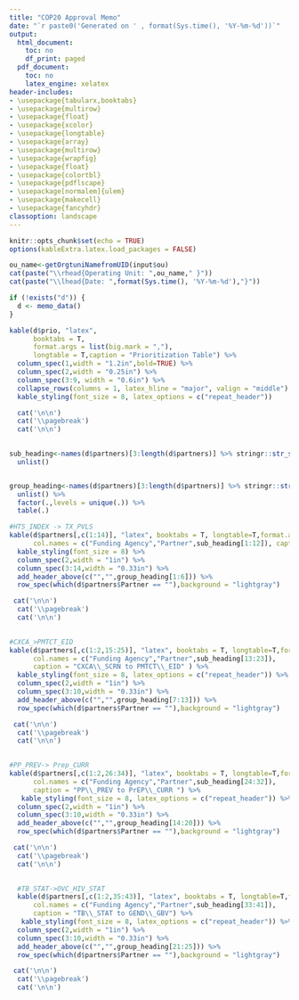 ```yaml
---
title: "COP20 Approval Memo"
date: "`r paste0('Generated on ' , format(Sys.time(), '%Y-%m-%d'))`"
output:
  html_document:
    toc: no
    df_print: paged
  pdf_document:
    toc: no
    latex_engine: xelatex
header-includes:
- \usepackage{tabularx,booktabs}
- \usepackage{multirow}
- \usepackage{float}
- \usepackage{xcolor}
- \usepackage{longtable}
- \usepackage{array}
- \usepackage{multirow}
- \usepackage{wrapfig}
- \usepackage{float}
- \usepackage{colortbl}
- \usepackage{pdflscape}
- \usepackage[normalem]{ulem}
- \usepackage{makecell}
- \usepackage{fancyhdr}
classoption: landscape
---
```


```r
knitr::opts_chunk$set(echo = TRUE)
options(kableExtra.latex.load_packages = FALSE)
```

\addtolength{\headheight}{0.1cm}
\pagestyle{fancyplain}
```r
ou_name<-getOrgtuniNamefromUID(input$ou)
cat(paste("\\rhead{Operating Unit: ",ou_name," }"))
cat(paste("\\lhead{Date: ",format(Sys.time(), '%Y-%m-%d'),"}"))
```
\renewcommand{\headrulewidth}{0pt}


```r
if (!exists("d")) {
  d <- memo_data()
}

kable(d$prio, "latex", 
      booktabs = T,
      format.args = list(big.mark = ","), 
      longtable = T,caption = "Prioritization Table") %>%
  column_spec(1,width = "1.2in",bold=TRUE) %>%
  column_spec(2,width = "0.25in") %>% 
  column_spec(3:9, width = "0.6in") %>% 
  collapse_rows(columns = 1, latex_hline = "major", valign = "middle") %>% 
  kable_styling(font_size = 8, latex_options = c("repeat_header"))

  cat('\n\n')
  cat('\\pagebreak')
  cat('\n\n')
  
```



```r



sub_heading<-names(d$partners)[3:length(d$partners)] %>% stringr::str_split(.," ") %>% purrr::map(purrr::pluck(2)) %>%
  unlist()


group_heading<-names(d$partners)[3:length(d$partners)] %>% stringr::str_split(.," ") %>% purrr::map(purrr::pluck(1)) %>% 
  unlist() %>% 
  factor(.,levels = unique(.)) %>%
  table(.)


```


```r
#HTS_INDEX -> TX_PVLS
kable(d$partners[,c(1:14)], "latex", booktabs = T, longtable=T,format.args = list(big.mark = ","),
      col.names = c("Funding Agency","Partner",sub_heading[1:12]), caption = "HTS\\_INDEX to TX\\_PVLS") %>%
  kable_styling(font_size = 8) %>% 
  column_spec(2,width = "1in") %>% 
  column_spec(3:14,width = "0.33in") %>% 
  add_header_above(c("","",group_heading[1:6])) %>% 
  row_spec(which(d$partners$Partner == ""),background = "lightgray")

 cat('\n\n')
  cat('\\pagebreak')
  cat('\n\n')
  
```


```r
#CXCA_>PMTCT_EID
kable(d$partners[,c(1:2,15:25)], "latex", booktabs = T, longtable=T,format.args = list(big.mark = ","),
      col.names = c("Funding Agency","Partner",sub_heading[13:23]),
      caption = "CXCA\\_SCRN to PMTCT\\_EID" ) %>%
  kable_styling(font_size = 8, latex_options = c("repeat_header")) %>% 
  column_spec(2,width = "1in") %>% 
  column_spec(3:10,width = "0.33in") %>% 
  add_header_above(c("","",group_heading[7:13])) %>% 
  row_spec(which(d$partners$Partner == ""),background = "lightgray")

 cat('\n\n')
  cat('\\pagebreak')
  cat('\n\n')
  
```


```r
#PP_PREV-> Prep_CURR
kable(d$partners[,c(1:2,26:34)], "latex", booktabs = T, longtable=T,format.args = list(big.mark = ","),
      col.names = c("Funding Agency","Partner",sub_heading[24:32]),
      caption = "PP\\_PREV to PrEP\\_CURR ") %>%
   kable_styling(font_size = 8, latex_options = c("repeat_header")) %>% 
  column_spec(2,width = "1in") %>% 
  column_spec(3:10,width = "0.33in") %>% 
  add_header_above(c("","",group_heading[14:20])) %>% 
  row_spec(which(d$partners$Partner == ""),background = "lightgray")

 cat('\n\n')
  cat('\\pagebreak')
  cat('\n\n')
  
```
  
  
```r

  #TB_STAT->OVC_HIV_STAT
  kable(d$partners[,c(1:2,35:43)], "latex", booktabs = T, longtable=T,format.args = list(big.mark = ","),
      col.names = c("Funding Agency","Partner",sub_heading[33:41]),
      caption = "TB\\_STAT to GEND\\_GBV") %>%
   kable_styling(font_size = 8, latex_options = c("repeat_header")) %>% 
  column_spec(2,width = "1in") %>% 
  column_spec(3:10,width = "0.33in") %>% 
  add_header_above(c("","",group_heading[21:25])) %>% 
  row_spec(which(d$partners$Partner == ""),background = "lightgray")

 cat('\n\n')
  cat('\\pagebreak')
  cat('\n\n')
  
  
```



